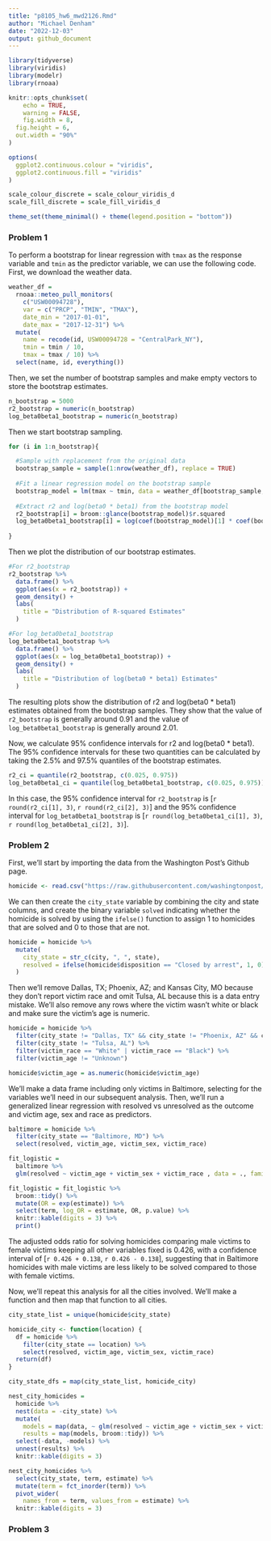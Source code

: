 ```yaml
---
title: "p8105_hw6_mwd2126.Rmd"
author: "Michael Denham"
date: "2022-12-03"
output: github_document
---
```


```r
library(tidyverse)
library(viridis)
library(modelr)
library(rnoaa)

knitr::opts_chunk$set(
	echo = TRUE,
	warning = FALSE,
	fig.width = 8, 
  fig.height = 6,
  out.width = "90%"
)

options(
  ggplot2.continuous.colour = "viridis",
  ggplot2.continuous.fill = "viridis"
)

scale_colour_discrete = scale_colour_viridis_d
scale_fill_discrete = scale_fill_viridis_d

theme_set(theme_minimal() + theme(legend.position = "bottom"))
```


### Problem 1

To perform a bootstrap for linear regression with `tmax` as the response variable and `tmin` as the predictor variable, we can use the following code. First, we download the weather data.

```r
weather_df = 
  rnoaa::meteo_pull_monitors(
    c("USW00094728"),
    var = c("PRCP", "TMIN", "TMAX"), 
    date_min = "2017-01-01",
    date_max = "2017-12-31") %>%
  mutate(
    name = recode(id, USW00094728 = "CentralPark_NY"),
    tmin = tmin / 10,
    tmax = tmax / 10) %>%
  select(name, id, everything())
```

Then, we set the number of bootstrap samples and make empty vectors to store the bootstrap estimates.

```r
n_bootstrap = 5000
r2_bootstrap = numeric(n_bootstrap)
log_beta0beta1_bootstrap = numeric(n_bootstrap)
```

Then we start bootstrap sampling.

```r
for (i in 1:n_bootstrap){

  #Sample with replacement from the original data
  bootstrap_sample = sample(1:nrow(weather_df), replace = TRUE)
  
  #Fit a linear regression model on the bootstrap sample
  bootstrap_model = lm(tmax ~ tmin, data = weather_df[bootstrap_sample, ])
  
  #Extract r2 and log(beta0 * beta1) from the bootstrap model
  r2_bootstrap[i] = broom::glance(bootstrap_model)$r.squared
  log_beta0beta1_bootstrap[i] = log(coef(bootstrap_model)[1] * coef(bootstrap_model)[2])
  
}
```

Then we plot the distribution of our bootstrap estimates.

```r
#For r2_bootstrap
r2_bootstrap %>%
  data.frame() %>% 
  ggplot(aes(x = r2_bootstrap)) +
  geom_density() +
  labs(
    title = "Distribution of R-squared Estimates"
  )

#For log_beta0beta1_bootstrap
log_beta0beta1_bootstrap %>%
  data.frame() %>% 
  ggplot(aes(x = log_beta0beta1_bootstrap)) +
  geom_density() +
  labs(
    title = "Distribution of log(beta0 * beta1) Estimates"
  )
```

The resulting plots show the distribution of r2 and log(beta0 * beta1) estimates obtained from the bootstrap samples. They show that the value of `r2_bootstrap` is generally around 0.91 and the value of `log_beta0beta1_bootstrap` is generally around 2.01.

Now, we calculate 95% confidence intervals for r2 and log(beta0 * beta1). The 95% confidence intervals for these two quantities can be calculated by taking the 2.5% and 97.5% quantiles of the bootstrap estimates.

```r
r2_ci = quantile(r2_bootstrap, c(0.025, 0.975))
log_beta0beta1_ci = quantile(log_beta0beta1_bootstrap, c(0.025, 0.975))
```

In this case, the 95% confidence interval for `r2_bootstrap` is [`r round(r2_ci[1], 3)`, `r round(r2_ci[2], 3)`] and the 95% confidence interval for `log_beta0beta1_bootstrap` is [`r round(log_beta0beta1_ci[1], 3)`, `r round(log_beta0beta1_ci[2], 3)`].

### Problem 2

First, we'll start by importing the data from the Washington Post's Github page.

```r
homicide <- read.csv("https://raw.githubusercontent.com/washingtonpost/data-homicides/master/homicide-data.csv")
```

We can then create the `city_state` variable by combining the city and state columns, and create the binary variable `solved` indicating whether the homicide is solved by using the `ifelse()` function to assign 1 to homicides that are solved and 0 to those that are not.

```r
homicide = homicide %>% 
  mutate(
    city_state = str_c(city, ", ", state),
    resolved = ifelse(homicide$disposition == "Closed by arrest", 1, 0)
  )
```

Then we'll remove Dallas, TX; Phoenix, AZ; and Kansas City, MO because they don’t report victim race and omit Tulsa, AL because this is a data entry mistake. We'll also remove any rows where the victim wasn't white or black and make sure the victim's age is numeric.

```r
homicide = homicide %>% 
  filter(city_state != "Dallas, TX" && city_state != "Phoenix, AZ" && city_state != "Kansas City, MO") %>%
  filter(city_state != "Tulsa, AL") %>% 
  filter(victim_race == "White" | victim_race == "Black") %>% 
  filter(victim_age != "Unknown")

homicide$victim_age = as.numeric(homicide$victim_age)
```

We'll make a data frame including only victims in Baltimore, selecting for the variables we'll need in our subsequent analysis. Then, we'll run a generalized linear regression with resolved vs unresolved as the outcome and victim age, sex and race as predictors.


```r
baltimore = homicide %>% 
  filter(city_state == "Baltimore, MD") %>% 
  select(resolved, victim_age, victim_sex, victim_race)

fit_logistic = 
  baltimore %>% 
  glm(resolved ~ victim_age + victim_sex + victim_race , data = ., family = binomial())

fit_logistic = fit_logistic %>%
  broom::tidy() %>%
  mutate(OR = exp(estimate)) %>%
  select(term, log_OR = estimate, OR, p.value) %>% 
  knitr::kable(digits = 3) %>% 
  print()
```

The adjusted odds ratio for solving homicides comparing male victims to female victims keeping all other variables fixed is 0.426, with a confidence interval of [`r 0.426 + 0.138`, `r 0.426 - 0.138`], suggesting that in Baltimore homicides with male victims are less likely to be solved compared to those with female victims.

Now, we'll repeat this analysis for all the cities involved. We'll make a function and then map that function to all cities.

```r
city_state_list = unique(homicide$city_state)

homicide_city <- function(location) {
  df = homicide %>% 
    filter(city_state == location) %>%
    select(resolved, victim_age, victim_sex, victim_race)
  return(df)
}

city_state_dfs = map(city_state_list, homicide_city)

nest_city_homicides =
  homicide %>% 
  nest(data = -city_state) %>% 
  mutate(
    models = map(data, ~ glm(resolved ~ victim_age + victim_sex + victim_race , data = .x, family = binomial())),
    results = map(models, broom::tidy)) %>% 
  select(-data, -models) %>% 
  unnest(results) %>% 
  knitr::kable(digits = 3)
```

```r
nest_city_homicides %>% 
  select(city_state, term, estimate) %>% 
  mutate(term = fct_inorder(term)) %>% 
  pivot_wider(
    names_from = term, values_from = estimate) %>% 
  knitr::kable(digits = 3)
```


### Problem 3



